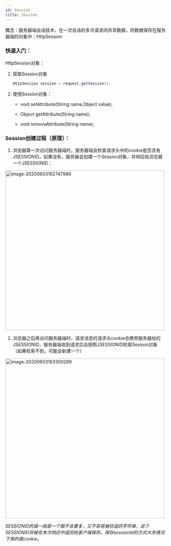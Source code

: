 ```yaml
---
id: Session
title: Session
---
```


概念：服务器端会话技术，在一次会话的多次请求间共享数据，将数据保存在服务器端的对象中：HttpSession



### 快速入门：

HttpSession对象：

1. 获取Session对象

   ```java
   HttpSession session = request.getSession();
   ```

   

2. 使用Session对象：

   - void setAttribute(String name,Object value);

   - Object getAttribute(String name);

   - void removeAttribute(String name);



### Session创建过程（原理）：

1. 浏览器第一次访问服务器端时，服务器端会检查请求头中的cookie是否含有JSESSIONID，如果没有，服务器会创建一个Session对象，并响应给浏览器一个JSESSIONID：

<img src="https://upyun.shiguangping.com/imgs/20200603162748.png" alt="image-20200603162747986" width="500px" />



2. 浏览器之后再访问服务器端时，请求消息的请求头cookie会携带服务器给的JSESSIONID，服务器端收到请求后会按照JSESSIONID检索Session对象（如果检索不到，可能会新建一个）

<img src="https://upyun.shiguangping.com/imgs/20200603163350.png" alt="image-20200603163350289" width="500px" />



*SESSIONID的值一般是一个既不会重复，又不容易被仿造的字符串，这个SESSIONID将被在本次响应中返回给客户端保存。保存sessionId的方式大多情况下用的是cookie。*



